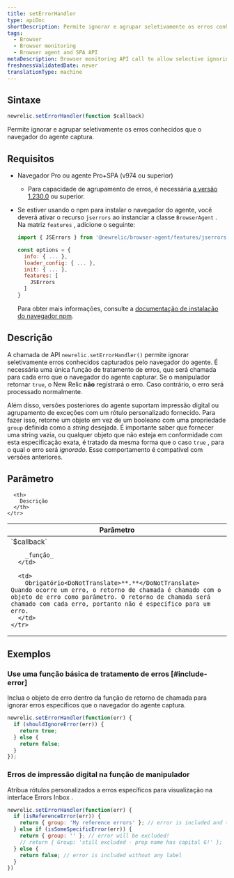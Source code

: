 ```yaml
---
title: setErrorHandler
type: apiDoc
shortDescription: Permite ignorar e agrupar seletivamente os erros conhecidos que o navegador do agente captura.
tags:
  - Browser
  - Browser monitoring
  - Browser agent and SPA API
metaDescription: Browser monitoring API call to allow selective ignoring and grouping of known errors captured by the agent.
freshnessValidatedDate: never
translationType: machine
---
```


## Sintaxe

```js
newrelic.setErrorHandler(function $callback)
```

Permite ignorar e agrupar seletivamente os erros conhecidos que o navegador do agente captura.

## Requisitos

* Navegador Pro ou agente Pro+SPA (v974 ou superior)

  * Para capacidade de agrupamento de erros, é necessária [a versão 1.230.0](/docs/release-notes/new-relic-browser-release-notes/browser-agent-release-notes/browser-agent-v1.230.0) ou superior.

* Se estiver usando o npm para instalar o navegador do agente, você deverá ativar o recurso `jserrors` ao instanciar a classe `BrowserAgent` . Na matriz `features` , adicione o seguinte:

  ```js
  import { JSErrors } from '@newrelic/browser-agent/features/jserrors';

  const options = {
    info: { ... },
    loader_config: { ... },
    init: { ... },
    features: [
      JSErrors
    ]
  }
  ```

  Para obter mais informações, consulte a [documentação de instalação do navegador npm](https://www.npmjs.com/package/@newrelic/browser-agent#new-relic-browser-agent).

## Descrição

A chamada de API `newrelic.setErrorHandler()` permite ignorar seletivamente erros conhecidos capturados pelo navegador do agente. É necessária uma única função de tratamento de erros, que será chamada para cada erro que o navegador do agente capturar. Se o manipulador retornar `true`, o New Relic **não** registrará o erro. Caso contrário, o erro será processado normalmente.

Além disso, versões posteriores do agente suportam impressão digital ou agrupamento de exceções com um rótulo personalizado fornecido. Para fazer isso, retorne um objeto em vez de um booleano com uma propriedade `group` definida como a _string_ desejada. É importante saber que fornecer uma string vazia, ou qualquer objeto que não esteja em conformidade com esta especificação exata, é tratado da mesma forma que o caso `true` , para o qual o erro será _ignorado_. Esse comportamento é compatível com versões anteriores.

## Parâmetro

<table>
  <thead>
    <tr>
      <th width="25%">
        Parâmetro
      </th>

      <th>
        Descrição
      </th>
    </tr>
  </thead>

  <tbody>
    <tr>
      <td>
        `$callback`

        _função_
      </td>

      <td>
        Obrigatório<DoNotTranslate>**.**</DoNotTranslate> Quando ocorre um erro, o retorno de chamada é chamado com o objeto de erro como parâmetro. O retorno de chamada será chamado com cada erro, portanto não é específico para um erro.
      </td>
    </tr>
  </tbody>
</table>

## Exemplos

### Use uma função básica de tratamento de erros [#include-error]

Inclua o objeto de erro dentro da função de retorno de chamada para ignorar erros específicos que o navegador do agente captura.

```js
newrelic.setErrorHandler(function(err) {
  if (shouldIgnoreError(err)) {
    return true;
  } else {
    return false;
  }
});
```

### Erros de impressão digital na função de manipulador

Atribua rótulos personalizados a erros específicos para visualização na interface Errors Inbox .

```js
newrelic.setErrorHandler(function(err) {
  if (isReferenceError(err)) {
    return { group: 'My reference errors' }; // error is included and tagged under this label
  } else if (isSomeSpecificError(err)) {
    return { group: '' }; // error will be excluded!
    // return { Group: 'still excluded - prop name has capital G!' };
  } else {
    return false; // error is included without any label
  }
})
```